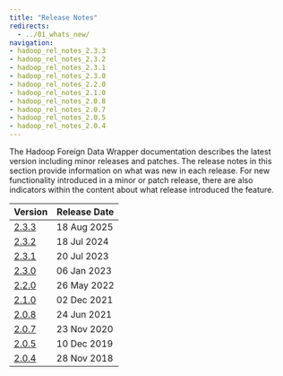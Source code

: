 ```yaml
---
title: "Release Notes"
redirects:
  - ../01_whats_new/
navigation:
- hadoop_rel_notes_2.3.3
- hadoop_rel_notes_2.3.2
- hadoop_rel_notes_2.3.1
- hadoop_rel_notes_2.3.0
- hadoop_rel_notes_2.2.0
- hadoop_rel_notes_2.1.0
- hadoop_rel_notes_2.0.8
- hadoop_rel_notes_2.0.7
- hadoop_rel_notes_2.0.5
- hadoop_rel_notes_2.0.4
---
```



The Hadoop Foreign Data Wrapper documentation describes the latest version including minor releases and patches. The release notes in this section provide information on what was new in each release. For new functionality introduced in a minor or patch release, there are also indicators within the content about what release introduced the feature.

| Version                         | Release Date |
|---------------------------------|--------------|
| [2.3.3](hadoop_rel_notes_2.3.3) | 18 Aug 2025  |
| [2.3.2](hadoop_rel_notes_2.3.2) | 18 Jul 2024  |
| [2.3.1](hadoop_rel_notes_2.3.1) | 20 Jul 2023  |
| [2.3.0](hadoop_rel_notes_2.3.0) | 06 Jan 2023  |
| [2.2.0](hadoop_rel_notes_2.2.0) | 26 May 2022  |
| [2.1.0](hadoop_rel_notes_2.1.0) | 02 Dec 2021  |
| [2.0.8](hadoop_rel_notes_2.0.8) | 24 Jun 2021  |
| [2.0.7](hadoop_rel_notes_2.0.7) | 23 Nov 2020  |
| [2.0.5](hadoop_rel_notes_2.0.5) | 10 Dec 2019  |
| [2.0.4](hadoop_rel_notes_2.0.4) | 28 Nov 2018  |
